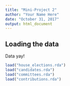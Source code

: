 ```yaml
---
title: "Mini-Project 2"
author: "Your Name Here"
date: "October 31, 2017"
output: html_document
---
```



## Loading the data
Data yay!
```r
load("house_elections.rda")
load("candidates.rda")
load("committees.rda")
load("contributions.rda")
```
